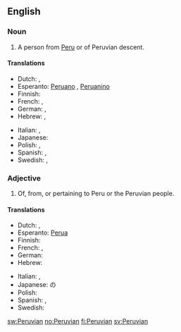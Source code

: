 ==English==

===Noun===
{{en-noun}}

# A person from [[Peru]] or of Peruvian descent.

====Translations====
{{trans-top|person from Peru}}
* Dutch: {{t-|nl|Peruaan|m}}, {{t-|nl|Peruaanse|f}}
* Esperanto: [[Peruano]] {{m}}, [[Peruanino]] {{f}}
* Finnish: {{t+|fi|perulainen}}
* French: {{t+|fr|Péruvien|m}}, {{t+|fr|Péruvienne|f}}
* German: {{t+|de|Peruaner|m}}, {{t+|de|Peruanerin|f}}
* Hebrew: {{t+|he|פרואני|m}}, {{t-|he|פרואנית|f}}
{{trans-mid}}
* Italian: {{t-|it|peruviano|m}}, {{t-|it|peruviana|f}}
* Japanese: {{t|ja|ペルー人|tr=Perūjin}}
* Polish: {{t+|pl|Peruwiańczyk|m}}, {{t+|pl|Peruwianka|f}}
* Spanish: {{t+|es|peruano|m}}, {{t-|es|peruana|f}}
* Swedish: {{t+|sv|peruan|m}}, {{t+|sv|peruanska|f}}
{{trans-bottom}}

===Adjective===
{{en-adj|-}}

# Of, from, or pertaining to Peru or the Peruvian people.

====Translations====
{{trans-top|pertaining to Peru}}
* Dutch: {{t-|nl|Peruaans}}, {{t-|nl|Peruaanse}}
* Esperanto: [[Perua]]
* Finnish: {{t+|fi|perulainen}}
* French: {{t+|fr|péruvien|m}}, {{t+|fr|péruvienne|f}}
* German: {{t+|de|peruanisch}}
* Hebrew: {{t-|he|פרואנית|f}}
{{trans-mid}}
* Italian: {{t-|it|peruviano|m}}, {{t-|it|peruviana|f}}
* Japanese: {{t+|ja|ペルー|tr=Perū}}の
* Polish: {{t+|pl|peruwiański|m}}
* Spanish: {{t+|es|peruano|m}}, {{t-|es|peruana|f}}
* Swedish: {{t+|sv|peruansk}}
{{trans-bottom}}

[[sw:Peruvian]]
[[no:Peruvian]]
[[fi:Peruvian]]
[[sv:Peruvian]]